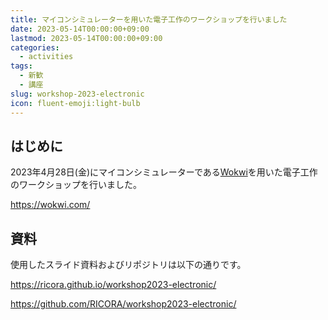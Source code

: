 ```yaml
---
title: マイコンシミュレーターを用いた電子工作のワークショップを行いました
date: 2023-05-14T00:00:00+09:00
lastmod: 2023-05-14T00:00:00+09:00
categories:
  - activities
tags:
  - 新歓
  - 講座
slug: workshop-2023-electronic
icon: fluent-emoji:light-bulb
---
```


## はじめに

2023年4月28日(金)にマイコンシミュレーターである[Wokwi](https://wokwi.com/)を用いた電子工作のワークショップを行いました。

https://wokwi.com/

## 資料

使用したスライド資料およびリポジトリは以下の通りです。

https://ricora.github.io/workshop2023-electronic/

https://github.com/RICORA/workshop2023-electronic/
